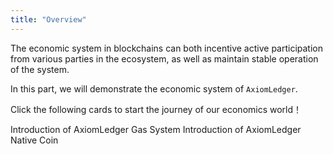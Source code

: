 ```yaml
---
title: "Overview"
---
```


The economic system in blockchains can both incentive active participation from various parties in the ecosystem, as well as maintain stable operation of the system.

In this part, we will demonstrate the economic system of `AxiomLedger`.

Click the following cards to start the journey of our economics world！

<CardGroup cols={2}>
    <Card title="Gas" icon="square-1" color="#ea5a0c" href="./gas.en"> Introduction of AxiomLedger Gas System </Card>
    <Card title="Stablecoin" icon="square-2" color="#0285c7" href="./stablecoin.en"> Introduction of AxiomLedger Native Coin </Card>
</CardGroup>
